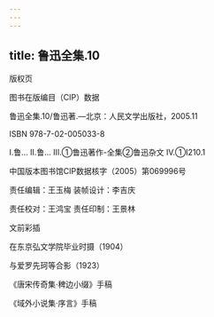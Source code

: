 ```yaml
---
---
---
```

title: 鲁迅全集.10
---




版权页


图书在版编目（CIP）数据

鲁迅全集.10/鲁迅著.—北京：人民文学出版社，2005.11

ISBN 978-7-02-005033-8

Ⅰ.鲁… Ⅱ.鲁… Ⅲ.①鲁迅著作-全集②鲁迅杂文 Ⅳ.①I210.1

中国版本图书馆CIP数据核字（2005）第069996号

责任编辑：王玉梅 装帧设计：李吉庆

责任校对：王鸿宝 责任印制：王景林





文前彩插




在东京弘文学院毕业时摄（1904）



与爱罗先珂等合影（1923）



《唐宋传奇集·稗边小缀》手稿



《域外小说集·序言》手稿